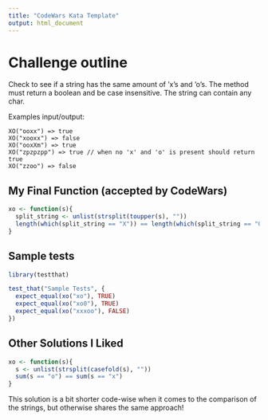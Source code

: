 ```yaml
---
title: "CodeWars Kata Template"
output: html_document
---
```



# Challenge outline

Check to see if a string has the same amount of 'x's and 'o's. The method must return a boolean and be case insensitive. The string can contain any char.

Examples input/output:

```
XO("ooxx") => true
XO("xooxx") => false
XO("ooxXm") => true
XO("zpzpzpp") => true // when no 'x' and 'o' is present should return true
XO("zzoo") => false
```



## My Final Function (accepted by CodeWars)

```r
xo <- function(s){
  split_string <- unlist(strsplit(toupper(s), ""))
  length(which(split_string == "X")) == length(which(split_string == "O"))
}
```

## Sample tests

```r
library(testthat)

test_that("Sample Tests", {
  expect_equal(xo("xo"), TRUE)
  expect_equal(xo("xo0"), TRUE)
  expect_equal(xo("xxxoo"), FALSE)
})
```


## Other Solutions I Liked

```r

xo <- function(s){
  s <- unlist(strsplit(casefold(s), ""))
  sum(s == "o") == sum(s == "x")
}

```

This solution is a bit shorter code-wise when it comes to the comparison of the strings, but otherwise shares the same approach!
